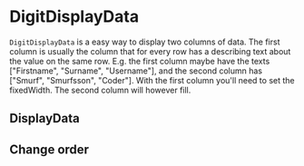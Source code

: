 
<Meta
    title="Elements|DigitDisplayData"
    component={DigitDisplayData}
    decorators={[DigitProvidersDecorator]}
/>

# DigitDisplayData

`DigitDisplayData` is a easy way to display two columns of data. The first column is usually the column that for every row has a describing text about the value on the same row. E.g. the first column maybe have the texts ["Firstname", "Surname", "Username"], and the second column has ["Smurf", "Smurfsson", "Coder"]. With the first column you'll need to set the fixedWidth. The second column will however fill.

## DisplayData

<Preview>
    <Story name="Normal">
        <DigitDisplayData
            data={{
                firstname: "Smurf",
                surname: "Smurfsson",
                username: "Coder",
            }}
            keysText={{
                firstname: "Firstname",
                surname: "Surname",
                username: "Username",
            }}
            keysOrder={["firstname", "surname", "username"]}
        />
    </Story>
    <Story name="Normal 2">
        <DigitDisplayData
            data={{
                firstname: "digIT",
                surname: "Hackerman",
                nick: "bestNick",
            }}
            keysText={{
                firstname: "Firstname",
                surname: "Surname",
                nick: "Nick",
            }}
            keysOrder={["firstname", "surname", "nick"]}
        />
    </Story>
</Preview>

## Change order

<Preview>
    <Story name="Normal order">
        <DigitDisplayData
            data={{
                firstname: "Smurf",
                surname: "Smurfsson",
                username: "Coder",
            }}
            keysText={{
                firstname: "Firstname",
                surname: "Surname",
                username: "Username",
            }}
            keysOrder={["username", "firstname", "surname"]}
        />
    </Story>
    <Story name="Normal 2 order">
        <DigitDisplayData
            data={{
                firstname: "digIT",
                surname: "Hackerman",
                nick: "myNick",
            }}
            keysText={{
                firstname: "Firstname",
                surname: "Surname",
                nick: "Nick",
            }}
            keysOrder={["firstname", "nick", "surname"]}
        />
    </Story>
</Preview>

<Props of={DigitDisplayData} />
